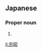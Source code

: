==Japanese==
{{ja-kanjitab|忠|昭}}

===Proper noun===
{{ja-pos|ただ.あき|proper}}

# {{given name|male|lang=ja|sort=ただあき}}

[[li:忠昭]]